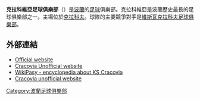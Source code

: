{{Infobox football club
| clubname   = 克拉科維亞<br />''KS Cracovia''
| image      = [[File:Cracovia_Krakau.svg|180px]]
| fullname   = Miejski Klub Sportowy <br />Cracovia, S.S.A.
| nickname   = ''Pasy'' (Stripes)
| founded    = 1906年6月13日
| ground     = [[Marshal_Józef_Piłsudski_Stadium|約澤夫·畢蘇斯基體育場]]
| city       = [[克拉科夫|克拉科夫]]
| capacity   = 15,500
| chairman   = Prof. Janusz Filipiak
| manager    = Dariusz Pasieka
| league     = [[波蘭足球甲級聯賽|波蘭足球甲級聯賽]]
| season     = 2021–22
| position   = 波蘭甲，第 9 位
| pattern_la1=_red stripes|pattern_b1=_psv0608H|pattern_ra1=_red stripes
| leftarm1=FFFFFF|body1=FFFFFF|rightarm1=FFFFFF|shorts1=FFFFFF|socks1=FFFFFF
| pattern_la2=|pattern_b2=_cracovia1112a|pattern_ra2=
| leftarm2=73C2FB|body2=73C2FB|rightarm2=73C2FB|shorts2=000000|socks2=000000
}}
'''克拉科維亞足球俱樂部'''（{{lang-pl|'''KS Cracovia'''}}）是[[波蘭|波蘭]]的[[足球|足球]]俱樂部。克拉科維亞是波蘭歷史最長的足球俱樂部之一。主場位於[[克拉科夫|克拉科夫]]。球隊的主要競爭對手是[[維斯瓦克拉科夫足球俱樂部|維斯瓦克拉科夫足球俱樂部]]。

== 外部連結 ==
*[http://www.cracovia.pl Official website] {{Wayback|url=http://www.cracovia.pl/ |date=20120114054941 }} {{pl icon}}
*[http://www.cracovia.krakow.pl Cracovia Unofficial website] {{Wayback|url=http://www.cracovia.krakow.pl/ |date=20201019220648 }} {{pl icon}}
*[https://web.archive.org/web/20080225084406/http://en.wikipasy.pl/ WikiPasy - encyclopedia about KS Cracovia] {{pl icon}}
*[http://www.cracovia-krakow.pl Cracovia unofficial website]{{Wayback|url=http://www.cracovia-krakow.pl/ |date=20150206045012 }} {{pl icon}}

{{DEFAULTSORT:Cracovia, KS}}
[[Category:波蘭足球俱樂部|Category:波蘭足球俱樂部]]